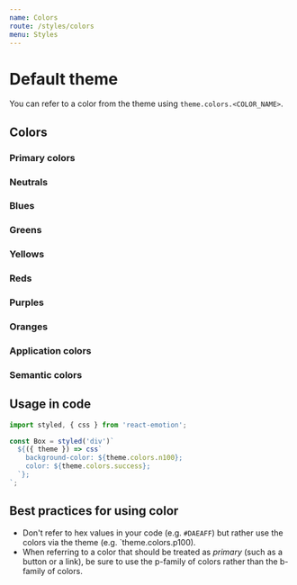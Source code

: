 ```yaml
---
name: Colors
route: /styles/colors
menu: Styles
---
```



# Default theme

You can refer to a color from the theme using `theme.colors.<COLOR_NAME>`.

## Colors

### Primary colors
<Swatch colorName="p100"/>
<Swatch colorName="p200"/>
<Swatch colorName="p300"/>
<Swatch colorName="p400"/>
<Swatch colorName="p500"/>
<Swatch colorName="p700"/>
<Swatch colorName="p900"/>

### Neutrals
<Swatch colorName="n100"/>
<Swatch colorName="n200"/>
<Swatch colorName="n300"/>
<Swatch colorName="n500"/>
<Swatch colorName="n700"/>
<Swatch colorName="n800"/>
<Swatch colorName="n900"/>

### Blues
<Swatch colorName="b100"/>
<Swatch colorName="b200"/>
<Swatch colorName="b300"/>
<Swatch colorName="b400"/>
<Swatch colorName="b500"/>
<Swatch colorName="b700"/>
<Swatch colorName="b900"/>

### Greens
<Swatch colorName="g100"/>
<Swatch colorName="g200"/>
<Swatch colorName="g300"/>
<Swatch colorName="g500"/>
<Swatch colorName="g700"/>
<Swatch colorName="g900"/>

### Yellows
<Swatch colorName="y100"/>
<Swatch colorName="y200"/>
<Swatch colorName="y300"/>
<Swatch colorName="y500"/>
<Swatch colorName="y700"/>
<Swatch colorName="y900"/>

### Reds
<Swatch colorName="r100"/>
<Swatch colorName="r300"/>
<Swatch colorName="r500"/>
<Swatch colorName="r700"/>
<Swatch colorName="r900"/>

### Purples
<Swatch colorName="p100"/>
<Swatch colorName="p200"/>
<Swatch colorName="p300"/>
<Swatch colorName="p500"/>
<Swatch colorName="p700"/>
<Swatch colorName="p900"/>

### Oranges
<Swatch colorName="o100"/>
<Swatch colorName="o200"/>
<Swatch colorName="o300"/>
<Swatch colorName="o500"/>
<Swatch colorName="o700"/>
<Swatch colorName="o900"/>


### Application colors
<Swatch colorName="bodyBg"/>
<Swatch colorName="bodyColor"/>
<Swatch colorName="shadow"/>

### Semantic colors
<Swatch colorName="danger"/>
<Swatch colorName="success"/>
<Swatch colorName="warning"/>

## Usage in code

```javascript
import styled, { css } from 'react-emotion';

const Box = styled('div')`
  ${({ theme }) => css`
    background-color: ${theme.colors.n100};
    color: ${theme.colors.success};
  `};
`;
```

## Best practices for using color

* Don't refer to hex values in your code (e.g. `#DAEAFF`) but rather use the
  colors via the theme (e.g. `theme.colors.p100).
* When referring to a color that should be treated as _primary_ (such as a
  button or a link), be sure to use the p-family of colors rather than
  the b-family of colors.
